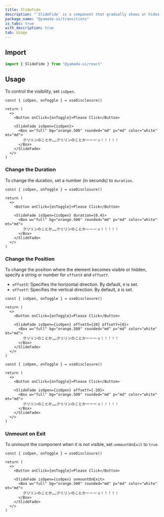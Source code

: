 ```yaml
---
title: SlideFide
description: "`SlideFide` is a component that gradually shows or hides an element while moving it from a specified position."
package_name: "@yamada-ui/transitions"
is_tabs: true
with_description: true
tab: Usage
---
```


## Import

```ts
import { SlideFide } from "@yamada-ui/react"
```

## Usage

To control the visibility, set `isOpen`.

```tsx functional=true
const { isOpen, onToggle } = useDisclosure()

return (
  <>
    <Button onClick={onToggle}>Please Click</Button>

    <SlideFade isOpen={isOpen}>
      <Box w="full" bg="orange.500" rounded="md" p="md" color="white" mt="md">
        クリリンのことか……クリリンのことかーーーっ！！！！！
      </Box>
    </SlideFade>
  </>
)
```

### Change the Duration

To change the duration, set a number (in seconds) to `duration`.

```tsx functional=true
const { isOpen, onToggle } = useDisclosure()

return (
  <>
    <Button onClick={onToggle}>Please Click</Button>

    <SlideFade isOpen={isOpen} duration={0.4}>
      <Box w="full" bg="orange.500" rounded="md" p="md" color="white" mt="md">
        クリリンのことか……クリリンのことかーーーっ！！！！！
      </Box>
    </SlideFade>
  </>
)
```

### Change the Position

To change the position where the element becomes visible or hidden, specify a string or number for `offsetX` and `offsetY`.

- `offsetX`: Specifies the horizontal direction. By default, `0` is set.
- `offsetY`: Specifies the vertical direction. By default, `8` is set.

```tsx functional=true
const { isOpen, onToggle } = useDisclosure()

return (
  <>
    <Button onClick={onToggle}>Please Click</Button>

    <SlideFade isOpen={isOpen} offsetX={20} offsetY={0}>
      <Box w="full" bg="orange.500" rounded="md" p="md" color="white" mt="md">
        クリリンのことか……クリリンのことかーーーっ！！！！！
      </Box>
    </SlideFade>
  </>
)
```

```tsx functional=true
const { isOpen, onToggle } = useDisclosure()

return (
  <>
    <Button onClick={onToggle}>Please Click</Button>

    <SlideFade isOpen={isOpen} offsetY={-20}>
      <Box w="full" bg="orange.500" rounded="md" p="md" color="white" mt="md">
        クリリンのことか……クリリンのことかーーーっ！！！！！
      </Box>
    </SlideFade>
  </>
)
```

### Unmount on Exit

To unmount the component when it is not visible, set `unmountOnExit` to `true`.

```tsx functional=true
const { isOpen, onToggle } = useDisclosure()

return (
  <>
    <Button onClick={onToggle}>Please Click</Button>

    <SlideFade isOpen={isOpen} unmountOnExit>
      <Box w="full" bg="orange.500" rounded="md" p="md" color="white" mt="md">
        クリリンのことか……クリリンのことかーーーっ！！！！！
      </Box>
    </SlideFade>
  </>
)
```
